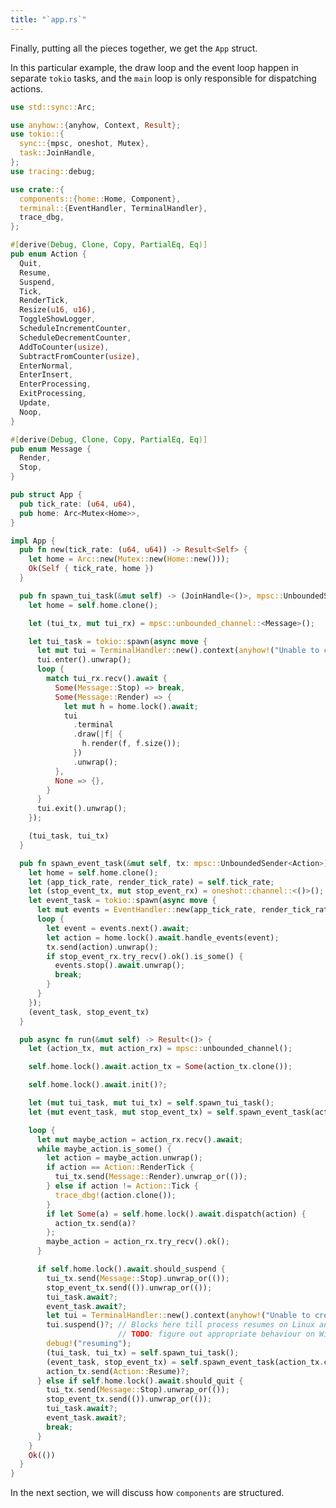 ```yaml
---
title: "`app.rs`"
---
```


Finally, putting all the pieces together, we get the `App` struct.

In this particular example, the draw loop and the event loop happen in separate `tokio` tasks, and the `main` loop is only responsible for dispatching actions.

```rust
use std::sync::Arc;

use anyhow::{anyhow, Context, Result};
use tokio::{
  sync::{mpsc, oneshot, Mutex},
  task::JoinHandle,
};
use tracing::debug;

use crate::{
  components::{home::Home, Component},
  terminal::{EventHandler, TerminalHandler},
  trace_dbg,
};

#[derive(Debug, Clone, Copy, PartialEq, Eq)]
pub enum Action {
  Quit,
  Resume,
  Suspend,
  Tick,
  RenderTick,
  Resize(u16, u16),
  ToggleShowLogger,
  ScheduleIncrementCounter,
  ScheduleDecrementCounter,
  AddToCounter(usize),
  SubtractFromCounter(usize),
  EnterNormal,
  EnterInsert,
  EnterProcessing,
  ExitProcessing,
  Update,
  Noop,
}

#[derive(Debug, Clone, Copy, PartialEq, Eq)]
pub enum Message {
  Render,
  Stop,
}

pub struct App {
  pub tick_rate: (u64, u64),
  pub home: Arc<Mutex<Home>>,
}

impl App {
  pub fn new(tick_rate: (u64, u64)) -> Result<Self> {
    let home = Arc::new(Mutex::new(Home::new()));
    Ok(Self { tick_rate, home })
  }

  pub fn spawn_tui_task(&mut self) -> (JoinHandle<()>, mpsc::UnboundedSender<Message>) {
    let home = self.home.clone();

    let (tui_tx, mut tui_rx) = mpsc::unbounded_channel::<Message>();

    let tui_task = tokio::spawn(async move {
      let mut tui = TerminalHandler::new().context(anyhow!("Unable to create TUI")).unwrap();
      tui.enter().unwrap();
      loop {
        match tui_rx.recv().await {
          Some(Message::Stop) => break,
          Some(Message::Render) => {
            let mut h = home.lock().await;
            tui
              .terminal
              .draw(|f| {
                h.render(f, f.size());
              })
              .unwrap();
          },
          None => {},
        }
      }
      tui.exit().unwrap();
    });

    (tui_task, tui_tx)
  }

  pub fn spawn_event_task(&mut self, tx: mpsc::UnboundedSender<Action>) -> (JoinHandle<()>, oneshot::Sender<()>) {
    let home = self.home.clone();
    let (app_tick_rate, render_tick_rate) = self.tick_rate;
    let (stop_event_tx, mut stop_event_rx) = oneshot::channel::<()>();
    let event_task = tokio::spawn(async move {
      let mut events = EventHandler::new(app_tick_rate, render_tick_rate);
      loop {
        let event = events.next().await;
        let action = home.lock().await.handle_events(event);
        tx.send(action).unwrap();
        if stop_event_rx.try_recv().ok().is_some() {
          events.stop().await.unwrap();
          break;
        }
      }
    });
    (event_task, stop_event_tx)
  }

  pub async fn run(&mut self) -> Result<()> {
    let (action_tx, mut action_rx) = mpsc::unbounded_channel();

    self.home.lock().await.action_tx = Some(action_tx.clone());

    self.home.lock().await.init()?;

    let (mut tui_task, mut tui_tx) = self.spawn_tui_task();
    let (mut event_task, mut stop_event_tx) = self.spawn_event_task(action_tx.clone());

    loop {
      let mut maybe_action = action_rx.recv().await;
      while maybe_action.is_some() {
        let action = maybe_action.unwrap();
        if action == Action::RenderTick {
          tui_tx.send(Message::Render).unwrap_or(());
        } else if action != Action::Tick {
          trace_dbg!(action.clone());
        }
        if let Some(a) = self.home.lock().await.dispatch(action) {
          action_tx.send(a)?
        };
        maybe_action = action_rx.try_recv().ok();
      }

      if self.home.lock().await.should_suspend {
        tui_tx.send(Message::Stop).unwrap_or(());
        stop_event_tx.send(()).unwrap_or(());
        tui_task.await?;
        event_task.await?;
        let tui = TerminalHandler::new().context(anyhow!("Unable to create TUI")).unwrap();
        tui.suspend()?; // Blocks here till process resumes on Linux and Mac.
                        // TODO: figure out appropriate behaviour on Windows.
        debug!("resuming");
        (tui_task, tui_tx) = self.spawn_tui_task();
        (event_task, stop_event_tx) = self.spawn_event_task(action_tx.clone());
        action_tx.send(Action::Resume)?;
      } else if self.home.lock().await.should_quit {
        tui_tx.send(Message::Stop).unwrap_or(());
        stop_event_tx.send(()).unwrap_or(());
        tui_task.await?;
        event_task.await?;
        break;
      }
    }
    Ok(())
  }
}
```

In the next section, we will discuss how `components` are structured.
